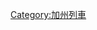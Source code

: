 {{鐵道路線
 | 模板名稱 = 加州列車
 | 名稱 = [[加州列車]]
 | 代表色 = #CC0033
 | 車站列表 = [[舊金山第4及國王街站|舊金山]] - [[22街站 (舊金山)|22街]] - [[灣岸站 (加州列車)|灣岸]] - [[南舊金山站 (加州列車)|南舊金山]] - [[聖布魯諾站 (加州列車)|聖布魯諾]] - [[密爾布瑞站|密爾布瑞]] - ''[[百老匯站|百老匯]]'' - [[伯靈格姆站|伯靈格姆]] - [[聖馬特奧站|聖馬特奧]] - [[海沃德公園站|海沃德公園]] - [[希爾斯戴爾站|希爾斯戴爾]] - [[貝爾蒙特站|貝爾蒙特]] - [[聖卡洛斯站|聖卡洛斯]] - [[紅木城站|紅木城]] - ''[[艾瑟頓站|艾瑟頓]]'' - [[門洛公園站|門洛公園]] - [[帕羅奧圖站|帕羅奧圖]] - ''{{Link-en|史丹福站|Stanford station}}'' - [[加利福尼亞大街站|加利福尼亞大街]] - [[聖安東尼奧站|聖安東尼奧]] - [[山景城市中心站|山景城]] - [[森尼維爾站|森尼維爾]] - [[羅倫斯站|羅倫斯]] - [[圣塔克拉拉站 (加利福尼亚州)|聖塔克拉拉]] - ''[[學院公園站|學院公園]]'' - [[聖荷西狄里登車站|聖荷西狄里登]] - [[塔米恩站|塔米恩]] - ''[[議會站|議會]] - [[興旺山站|興旺山]] - [[摩根山丘站|摩根山丘]] - [[聖馬丁站 (加州列車)|聖馬丁]] - [[吉爾羅伊站|吉爾羅伊]]''
| 註釋 = 斜體字為加州列車值工作日時不停靠或僅通勤時間停靠的車站。
}}<noinclude>
[[Category:加州列車]]</noinclude>